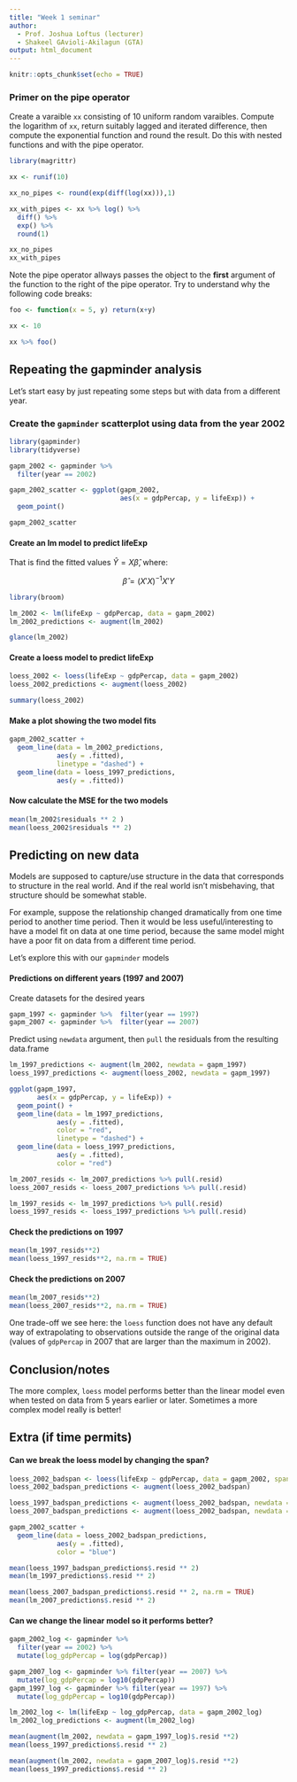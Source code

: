 ```yaml
---
title: "Week 1 seminar" 
author:
  - Prof. Joshua Loftus (lecturer)
  - Shakeel GAvioli-Akilagun (GTA)
output: html_document
---
```


```r
knitr::opts_chunk$set(echo = TRUE)
```


### Primer on the pipe operator 

Create a varaible `xx` consisting of 10 uniform random varaibles. Compute the logarithm of `xx`, return suitably lagged and iterated difference, then compute the exponential function and round the result. Do this with nested functions and with the pipe operator. 

```r
library(magrittr)

xx <- runif(10)

xx_no_pipes <- round(exp(diff(log(xx))),1) 

xx_with_pipes <- xx %>% log() %>%
  diff() %>% 
  exp() %>% 
  round(1)

xx_no_pipes
xx_with_pipes
```

Note the pipe operator allways passes the object to the **first** argument of the function to the right of the pipe operator. Try to understand why the following code breaks: 
```r
foo <- function(x = 5, y) return(x+y)

xx <- 10 

xx %>% foo()
```

## Repeating the gapminder analysis

Let's start easy by just repeating some steps but with data from a different year.

### Create the `gapminder` scatterplot using data from the year 2002

```r
library(gapminder)
library(tidyverse)

gapm_2002 <- gapminder %>%  
  filter(year == 2002)

gapm_2002_scatter <- ggplot(gapm_2002,
                            aes(x = gdpPercap, y = lifeExp)) + 
  geom_point()

gapm_2002_scatter
```

#### Create an lm model to predict lifeExp

That is find the fitted values $\hat{Y} = X \hat{\beta}$, where: 

$$
\hat{\beta} = (X'X)^{-1}X'Y
$$

```r
library(broom)

lm_2002 <- lm(lifeExp ~ gdpPercap, data = gapm_2002)
lm_2002_predictions <- augment(lm_2002)

glance(lm_2002)
```

#### Create a loess model to predict lifeExp

```r
loess_2002 <- loess(lifeExp ~ gdpPercap, data = gapm_2002)
loess_2002_predictions <- augment(loess_2002)

summary(loess_2002)
```

#### Make a plot showing the two model fits

```r
gapm_2002_scatter + 
  geom_line(data = lm_2002_predictions, 
            aes(y = .fitted),
            linetype = "dashed") + 
  geom_line(data = loess_1997_predictions,
            aes(y = .fitted))
```

#### Now calculate the MSE for the two models 

```r
mean(lm_2002$residuals ** 2 )
mean(loess_2002$residuals ** 2)
```


## Predicting on new data

Models are supposed to capture/use structure in the data that corresponds to structure in the real world. And if the real world isn't misbehaving, that structure should be somewhat stable.

For example, suppose the relationship changed dramatically from one time period to another time period. Then it would be less useful/interesting to have a model fit on data at one time period, because the same model might have a poor fit on data from a different time period.

Let's explore this with our `gapminder` models

#### Predictions on different years (1997 and 2007)

Create datasets for the desired years

```r
gapm_1997 <- gapminder %>%  filter(year == 1997)
gapm_2007 <- gapminder %>%  filter(year == 2007)
```

Predict using `newdata` argument, then `pull` the residuals from the resulting data.frame

```r
lm_1997_predictions <- augment(lm_2002, newdata = gapm_1997) 
loess_1997_predictions <- augment(loess_2002, newdata = gapm_1997)

ggplot(gapm_1997, 
       aes(x = gdpPercap, y = lifeExp)) + 
  geom_point() + 
  geom_line(data = lm_1997_predictions, 
            aes(y = .fitted), 
            color = "red", 
            linetype = "dashed") + 
  geom_line(data = loess_1997_predictions, 
            aes(y = .fitted), 
            color = "red")
```

```r
lm_2007_resids <- lm_2007_predictions %>% pull(.resid) 
loess_2007_resids <- loess_2007_predictions %>% pull(.resid)

lm_1997_resids <- lm_1997_predictions %>% pull(.resid) 
loess_1997_resids <- loess_1997_predictions %>% pull(.resid)
```


#### Check the predictions on 1997

```r
mean(lm_1997_resids**2)
mean(loess_1997_resids**2, na.rm = TRUE)
```

#### Check the predictions on 2007

```r
mean(lm_2007_resids**2)
mean(loess_2007_resids**2, na.rm = TRUE)
```

One trade-off we see here: the `loess` function does not have any default way of extrapolating to observations outside the range of the original data (values of `gdpPercap` in 2007 that are larger than the maximum in 2002).

## Conclusion/notes

The more complex, `loess` model performs better than the linear model even when tested on data from 5 years earlier or later. Sometimes a more complex model really is better!


## Extra (if time permits)

#### Can we break the loess model by changing the span? 

```r
loess_2002_badspan <- loess(lifeExp ~ gdpPercap, data = gapm_2002, span = .1)
loess_2002_badspan_predictions <- augment(loess_2002_badspan)

loess_1997_badspan_predictions <- augment(loess_2002_badspan, newdata = gapm_1997)
loess_2007_badspan_predictions <- augment(loess_2002_badspan, newdata = gapm_2007)
```

```r
gapm_2002_scatter + 
  geom_line(data = loess_2002_badspan_predictions, 
            aes(y = .fitted), 
            color = "blue")
```



```r
mean(loess_1997_badspan_predictions$.resid ** 2)
mean(lm_1997_predictions$.resid ** 2)
```

```r
mean(loess_2007_badspan_predictions$.resid ** 2, na.rm = TRUE)
mean(lm_2007_predictions$.resid ** 2)
```

#### Can we change the linear model so it performs better? 

```r
gapm_2002_log <- gapminder %>% 
  filter(year == 2002) %>% 
  mutate(log_gdpPercap = log(gdpPercap))

gapm_2007_log <- gapminder %>% filter(year == 2007) %>%
  mutate(log_gdpPercap = log10(gdpPercap))
gapm_1997_log <- gapminder %>% filter(year == 1997) %>%
  mutate(log_gdpPercap = log10(gdpPercap))
```



```r
lm_2002_log <- lm(lifeExp ~ log_gdpPercap, data = gapm_2002_log)
lm_2002_log_predictions <- augment(lm_2002_log)
```

```r
mean(augment(lm_2002, newdata = gapm_1997_log)$.resid **2)
mean(loess_1997_predictions$.resid ** 2)
```

```r
mean(augment(lm_2002, newdata = gapm_2007_log)$.resid **2)
mean(loess_1997_predictions$.resid ** 2)
```




